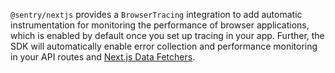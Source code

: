 `@sentry/nextjs` provides a `BrowserTracing` integration to add automatic instrumentation for monitoring the performance of browser applications, which is enabled by default once you set up tracing in your app.
Further, the SDK will automatically enable error collection and performance monitoring in your API routes and [Next.js Data Fetchers](https://nextjs.org/docs/basic-features/data-fetching/overview).
